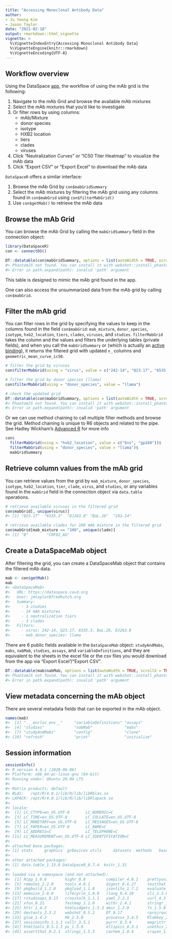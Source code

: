 ```yaml
---
title: "Accessing Monoclonal Antibody Data"
author:
- Ju Yeong Kim
- Jason Taylor
date: "2021-02-18"
output: rmarkdown::html_vignette
vignette: >
  %\VignetteIndexEntry{Accessing Monoclonal Antibody Data}
  %\VignetteEngine{knitr::rmarkdown}
  %\VignetteEncoding{UTF-8}
---
```





## Workflow overview

Using the DataSpace [app](https://dataspace.cavd.org/cds/CAVD/app.view#mabgrid), the workflow of using the mAb grid is the following:

1. Navigate to the mAb Grid and browse the available mAb mixtures
2. Select the mAb mixtures that you'd like to investigate
3. Or filter rows by using columns:
    - mAb/Mixture
    - donor species
    - isotype
    - HXB2 location
    - tiers
    - clades
    - viruses
4. Click "Neutralization Curves" or "IC50 Titer Heatmap" to visualize the mAb data
5. Click "Export CSV" or "Export Excel" to download the mAb data

`DataSpaceR` offers a similar interface:

1. Browse the mAb Grid by `con$mabGridSummary`
2. Select the mAb mixtures by filtering the mAb grid using any columns found in `con$mabGrid` using `con$filterMabGrid()`
3. Use `con$getMab()` to retrieve the mAb data


## Browse the mAb Grid

You can browse the mAb Grid by calling the `mabGridSummary` field in the connection object:


```r
library(DataSpaceR)
con <- connectDS()

DT::datatable(con$mabGridSummary, options = list(autoWidth = TRUE, scrollX = TRUE))
#> PhantomJS not found. You can install it with webshot::install_phantomjs(). If it is installed, please make sure the phantomjs executable can be found via the PATH variable.
#> Error in path.expand(path): invalid 'path' argument
```

This table is designed to mimic the mAb grid found in the app.

One can also access the unsummarized data from the mAb grid by calling `con$mabGrid`.

## Filter the mAb grid

You can filter rows in the grid by specifying the values to keep in the columns found in the field `con$mabGrid`: `mab_mixture`, `donor_species`, `isotype`, `hxb2_location`, `tiers`, `clades`, `viruses`, and `studies`. `filterMabGrid` takes the column and the values and filters the underlying tables (private fields), and when you call the `mabGridSummary` or (which is actually an [active binding](https://r6.r-lib.org/articles/Introduction.html#active-bindings)), it returns the filtered grid with updated `n_` columns and `geometric_mean_curve_ic50`.


```r
# filter the grid by viruses
con$filterMabGrid(using = "virus", value = c("242-14", "Q23.17", "6535.3", "BaL.26", "DJ263.8"))

# filter the grid by donor species (llama)
con$filterMabGrid(using = "donor_species", value = "llama")

# check the updated grid
DT::datatable(con$mabGridSummary, options = list(autoWidth = TRUE, scrollX = TRUE))
#> PhantomJS not found. You can install it with webshot::install_phantomjs(). If it is installed, please make sure the phantomjs executable can be found via the PATH variable.
#> Error in path.expand(path): invalid 'path' argument
```

Or we can use method chaining to call multiple filter methods and browse the grid. Method chaining is unique to R6 objects and related to the pipe. See Hadley Wickham's [Advanced R](https://adv-r.hadley.nz/r6.html) for more info


```r
con$
  filterMabGrid(using = "hxb2_location", value = c("Env", "gp160"))$
  filterMabGrid(using = "donor_species", value = "llama")$
  mabGridSummary
```


## Retrieve column values from the mAb grid

You can retrieve values from the grid by `mab_mixture`, `donor_species`, `isotype`, `hxb2_location`, `tier`, `clade`, `virus`, and `studies`, or any variables found in the `mabGrid` field in the connection object via `data.table` operations.


```r
# retrieve available viruses in the filtered grid
con$mabGrid[, unique(virus)]
#> [1] "Q23.17"  "6535.3"  "DJ263.8" "BaL.26"  "242-14"

# retrieve available clades for 1H9 mAb mixture in the filtered grid
con$mabGrid[mab_mixture == "1H9", unique(clade)]
#> [1] "B"        "CRF02_AG"
```


## Create a DataSpaceMab object

After filtering the grid, you can create a DataSpaceMab object that contains the filtered mAb data.


```r
mab <- con$getMab()
mab
#> <DataSpaceMab>
#>   URL: https://dataspace.cavd.org
#>   User: jmtaylor@fredhutch.org
#>   Summary:
#>     - 3 studies
#>     - 14 mAb mixtures
#>     - 1 neutralization tiers
#>     - 3 clades
#>   Filters:
#>     - virus: 242-14, Q23.17, 6535.3, BaL.26, DJ263.8
#>     - mab_donor_species: llama
```

There are 6 public fields available in the `DataSpaceMab` object: `studyAndMabs`, `mabs`, `nabMab`, `studies`, `assays`, and `variableDefinitions`, and they are equivalent to the sheets in the excel file or the csv files you would download from the app via "Export Excel"/"Export CSV". 


```r
DT::datatable(mab$nabMab, options = list(autoWidth = TRUE, scrollX = TRUE))
#> PhantomJS not found. You can install it with webshot::install_phantomjs(). If it is installed, please make sure the phantomjs executable can be found via the PATH variable.
#> Error in path.expand(path): invalid 'path' argument
```

## View metadata concerning the mAb object

There are several metadata fields that can be exported in the mAb object.


```r
names(mab)
#>  [1] ".__enclos_env__"     "variableDefinitions" "assays"             
#>  [4] "studies"             "nabMab"              "mabs"               
#>  [7] "studyAndMabs"        "config"              "clone"              
#> [10] "refresh"             "print"               "initialize"
```

## Session information


```r
sessionInfo()
#> R version 4.0.1 (2020-06-06)
#> Platform: x86_64-pc-linux-gnu (64-bit)
#> Running under: Ubuntu 20.04 LTS
#> 
#> Matrix products: default
#> BLAS:   /opt/R/4.0.1/lib/R/lib/libRblas.so
#> LAPACK: /opt/R/4.0.1/lib/R/lib/libRlapack.so
#> 
#> locale:
#>  [1] LC_CTYPE=en_US.UTF-8       LC_NUMERIC=C              
#>  [3] LC_TIME=en_US.UTF-8        LC_COLLATE=en_US.UTF-8    
#>  [5] LC_MONETARY=en_US.UTF-8    LC_MESSAGES=en_US.UTF-8   
#>  [7] LC_PAPER=en_US.UTF-8       LC_NAME=C                 
#>  [9] LC_ADDRESS=C               LC_TELEPHONE=C            
#> [11] LC_MEASUREMENT=en_US.UTF-8 LC_IDENTIFICATION=C       
#> 
#> attached base packages:
#> [1] stats     graphics  grDevices utils     datasets  methods   base     
#> 
#> other attached packages:
#> [1] data.table_1.13.6 DataSpaceR_0.7.4  knitr_1.31       
#> 
#> loaded via a namespace (and not attached):
#>  [1] Rcpp_1.0.6        highr_0.8         compiler_4.0.1    prettyunits_1.1.1
#>  [5] remotes_2.2.0     tools_4.0.1       digest_0.6.27     testthat_3.0.2   
#>  [9] pkgbuild_1.2.0    pkgload_1.1.0     jsonlite_1.7.2    evaluate_0.14    
#> [13] memoise_2.0.0     lifecycle_1.0.0   rlang_0.4.10      cli_2.3.0        
#> [17] rstudioapi_0.13   crosstalk_1.1.1   yaml_2.2.1        curl_4.3         
#> [21] xfun_0.21         fastmap_1.1.0     withr_2.4.1       stringr_1.4.0    
#> [25] httr_1.4.2        htmlwidgets_1.5.3 desc_1.2.0        fs_1.5.0         
#> [29] devtools_2.3.2    webshot_0.5.2     DT_0.17           rprojroot_2.0.2  
#> [33] glue_1.4.2        R6_2.5.0          processx_3.4.5    Rlabkey_2.6.0    
#> [37] sessioninfo_1.1.1 callr_3.5.1       purrr_0.3.4       magrittr_2.0.1   
#> [41] htmltools_0.5.1.1 ps_1.5.0          ellipsis_0.3.1    usethis_2.0.1    
#> [45] assertthat_0.2.1  stringi_1.5.3     cachem_1.0.4      crayon_1.4.1
```
